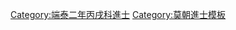 {{Navbox
|name = 端泰二年丙戌科庭試進士榜
|title = [[莫朝進士列表|端泰二年（1586年）丙戌科庭試進士榜]]
|titlestyle = background-color:#FFD700;
|image =
|style = width:100%;text-align:center; 
|groupstyle = text-align:center; background-color:#FFD700;
|liststyle = text-align:center;
|state = {{{state<includeonly>|collapsed</includeonly>}}}

|group1 = 第一甲<br>勅賜進士及第<br>共1名
|list1 = [[探花]]：'''[[阮教方]]'''

|group2 = 第二甲<br>勅賜進士出身<br>共3名
|list2 = [[范明義]] - [[阮雅|阮　雅]] - [[陳有成]]

|group3 = 第三甲<br>勅賜同進士出身<br>共18名
|list3 = [[譚功|譚　功]] - [[費璘|費　璘]] - [[鄧思齊]] - [[黎世祿]] - [[范瓛|范　瓛]] - [[蘇至穀]] - [[阮克勤 (後黎朝)|阮克勤]] - [[同興造]] - [[陶麟角]]<br>[[阮禮恭]] - [[阮承榮]] - [[阮寅|阮　寅]] - [[陳文藻]] - [[阮恒|阮　恒]] - [[陳廷瑄]] - [[尹潭|尹　潭]] - [[阮沇|阮　沇]] - [[阮世守]]

|belowstyle = text-align: center; background-color:#FFD700;
|below='''前一科：[[Template:延成六年癸未科庭試進士榜|延成六年癸未科]]　'''·'''　後一科：[[Template:興治二年己丑科庭試進士榜|興治二年己丑科]]'''
}}
[[Category:端泰二年丙戌科進士]]
<noinclude>[[Category:端泰二年丙戌科進士| ]]
[[Category:莫朝進士模板]]</noinclude>